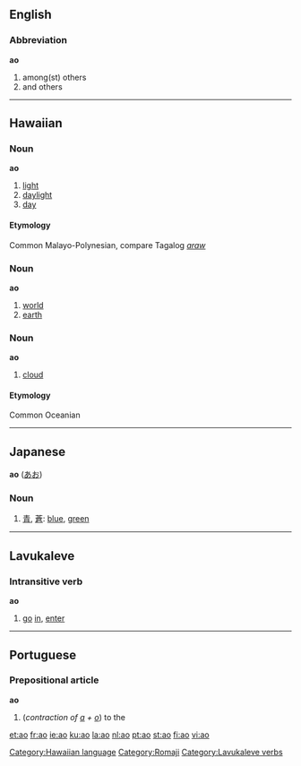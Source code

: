 {{see|AO|ÄO|āo|áo|ǎo|ào}}
==English==

===Abbreviation===
'''ao'''

# among(st) others
# and others

----

==Hawaiian==

===Noun===
'''ao'''

# [[light]]
# [[daylight]]
# [[day]]

====Etymology====
Common Malayo-Polynesian, compare Tagalog ''[[araw]]''

===Noun===
'''ao'''

# [[world]]
# [[earth]]

===Noun===
'''ao'''

# [[cloud]]

====Etymology====
Common Oceanian

[[Category:Hawaiian language]]

----

==Japanese==
'''ao''' ([[あお]])
===Noun===
# [[青]], [[蒼]]: [[blue]], [[green]]

[[Category:Romaji]]
----

==Lavukaleve==
===Intransitive verb===
'''ao'''

# [[go]] [[in]], [[enter]]
[[Category:Lavukaleve verbs]]
----

==Portuguese==
===Prepositional article===
'''ao'''

#(''contraction of [[a#Portuguese|a]] + [[o#Portuguese|o]]'') to the

[[et:ao]]
[[fr:ao]]
[[ie:ao]]
[[ku:ao]]
[[la:ao]]
[[nl:ao]]
[[pt:ao]]
[[st:ao]]
[[fi:ao]]
[[vi:ao]]